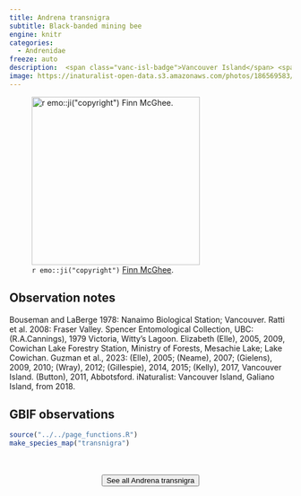 ```yaml
---
title: Andrena transnigra
subtitle: Black-banded mining bee
engine: knitr
categories:
  - Andrenidae
freeze: auto
description:  <span class="vanc-isl-badge">Vancouver Island</span> <span class="lower-mainland-badge">Lower Mainland</span> <span class="coast-badge">Coast</span> <span class="gali-badge">Galiano</span>
image: https://inaturalist-open-data.s3.amazonaws.com/photos/186569583/medium.jpeg
---
```

![`r emo::ji("copyright")` [Finn McGhee ](https://inaturalist.ca/photos/186569583).](https://inaturalist-open-data.s3.amazonaws.com/photos/186569583/medium.jpeg){height=300}

## Observation notes  
Bouseman and LaBerge 1978: <span class="hl-place-name"><span class="hl-place-name">Nanaimo</span> Biological Station</span>; <span class="hl-place-name">Vancouver</span>. Ratti et al. 2008: <span class="hl-place-name">Fraser Valley</span>. Spencer Entomological Collection, UBC: (R.A.Cannings), 1979 <span class="hl-place-name">Victoria</span>, <span class="hl-place-name">Witty's Lagoon</span>. Elizabeth (Elle), 2005, 2009, <span class="hl-place-name"><span class="hl-place-name">Cowichan</span> Lake</span> Forestry Station, Ministry of Forests, <span class="hl-place-name">Mesachie Lake</span>; <span class="hl-place-name">Lake <span class="hl-place-name">Cowichan</span></span>. Guzman et al., 2023: (Elle), 2005; (Neame), 2007; (Gielens), 2009, 2010; (Wray), 2012; (Gillespie), 2014, 2015; (Kelly), 2017, <span class="hl-place-name"><span class="hl-place-name"><span class="hl-place-name">Vancouver</span> Is</span>land</span>. (Button), 2011, <span class="hl-place-name">Abbotsford</span>. iNaturalist: <span class="hl-place-name"><span class="hl-place-name"><span class="hl-place-name">Vancouver</span> Is</span>land</span>, <span class="hl-place-name">Galiano Island</span>, from 2018.

## GBIF observations  


```r
source("../../page_functions.R")
make_species_map("transnigra")
```
<br><br>
<center>


<a href="https://www.inaturalist.org/observations?place_id=any&quality_grade=research&subview=map&taxon_id=213600"><button type="button" class="btn btn-secondary">See all Andrena transnigra <i class="fa-solid fa-arrow-up-right-from-square"></i> </button></a>
</center>

